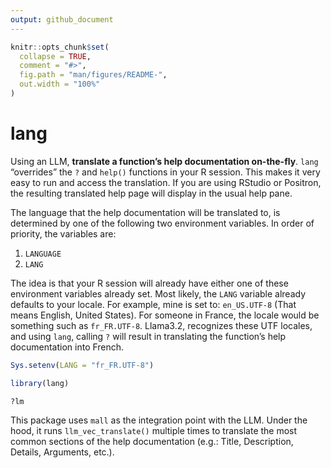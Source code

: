 ```yaml
---
output: github_document
---
```


<!-- README.md is generated from README.Rmd. Please edit that file -->

```r
knitr::opts_chunk$set(
  collapse = TRUE,
  comment = "#>",
  fig.path = "man/figures/README-",
  out.width = "100%"
)
```

# lang

<!-- badges: start -->
<!-- badges: end -->

Using an LLM, **translate a function's help documentation on-the-fly**. `lang` 
"overrides" the `?` and `help()` functions in your R session. This makes it very 
easy to run and access the translation. If you are using RStudio or Positron,
the resulting translated help page will display in the usual help pane. 

The language that the help documentation will be translated to, is determined by
one of the following two environment variables. In order of priority, the 
variables are:

1. `LANGUAGE`
1. `LANG`

The idea is that your R session will already have either one of these 
environment variables already set. Most likely, the `LANG` variable  already  
defaults to your locale. For example, mine is set to: `en_US.UTF-8`
(That means English, United States). For someone in France, the locale would be 
something such as `fr_FR.UTF-8`. Llama3.2, recognizes these UTF locales, and
using `lang`, calling `?` will result in translating the function's help
documentation into French. 

```r
Sys.setenv(LANG = "fr_FR.UTF-8")

library(lang)

?lm
```

This package uses `mall` as the integration point with the LLM. Under the hood,
it runs `llm_vec_translate()` multiple times to translate the most common 
sections of the help documentation (e.g.: Title, Description, Details,
Arguments, etc.). 








